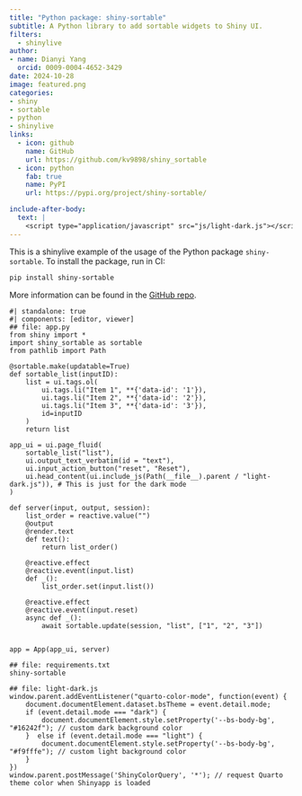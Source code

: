 ```yaml
---
title: "Python package: shiny-sortable"
subtitle: A Python library to add sortable widgets to Shiny UI.
filters:
  - shinylive
author: 
- name: Dianyi Yang
  orcid: 0009-0004-4652-3429
date: 2024-10-28
image: featured.png
categories:
- shiny
- sortable
- python
- shinylive
links:
  - icon: github
    name: GitHub
    url: https://github.com/kv9898/shiny_sortable
  - icon: python
    fab: true
    name: PyPI
    url: https://pypi.org/project/shiny-sortable/

include-after-body:
  text: |
    <script type="application/javascript" src="js/light-dark.js"></script>
---
```


This is a shinylive example of the usage of the Python package `shiny-sortable`. To install the package, run in CI:

```bash
pip install shiny-sortable
```

More information can be found in the [GitHub repo](https://github.com/kv9898/shiny_sortable).

```shinylive-python
#| standalone: true
#| components: [editor, viewer]
## file: app.py
from shiny import *
import shiny_sortable as sortable
from pathlib import Path

@sortable.make(updatable=True)
def sortable_list(inputID):
    list = ui.tags.ol(
        ui.tags.li("Item 1", **{'data-id': '1'}),
        ui.tags.li("Item 2", **{'data-id': '2'}),
        ui.tags.li("Item 3", **{'data-id': '3'}),
        id=inputID
    )
    return list

app_ui = ui.page_fluid(
    sortable_list("list"),
    ui.output_text_verbatim(id = "text"),
    ui.input_action_button("reset", "Reset"),
    ui.head_content(ui.include_js(Path(__file__).parent / "light-dark.js")), # This is just for the dark mode
)

def server(input, output, session):
    list_order = reactive.value("")
    @output
    @render.text
    def text():
        return list_order()

    @reactive.effect
    @reactive.event(input.list)
    def _():
        list_order.set(input.list())

    @reactive.effect
    @reactive.event(input.reset)
    async def _():
        await sortable.update(session, "list", ["1", "2", "3"])


app = App(app_ui, server)

## file: requirements.txt
shiny-sortable

## file: light-dark.js
window.parent.addEventListener("quarto-color-mode", function(event) {
    document.documentElement.dataset.bsTheme = event.detail.mode;
    if (event.detail.mode === "dark") {
        document.documentElement.style.setProperty('--bs-body-bg', "#16242f"); // custom dark background color
    }  else if (event.detail.mode === "light") {
        document.documentElement.style.setProperty('--bs-body-bg', "#f9fffe"); // custom light background color
    }
})
window.parent.postMessage('ShinyColorQuery', '*'); // request Quarto theme color when Shinyapp is loaded
```